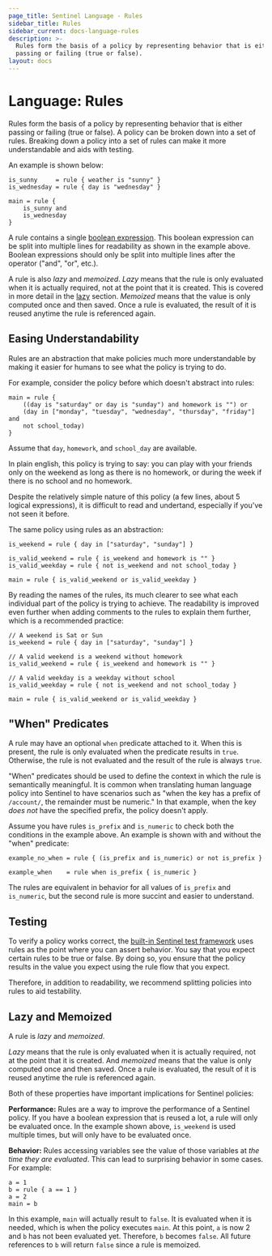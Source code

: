 ```yaml
---
page_title: Sentinel Language - Rules
sidebar_title: Rules
sidebar_current: docs-language-rules
description: >-
  Rules form the basis of a policy by representing behavior that is either
  passing or failing (true or false).
layout: docs
---
```


# Language: Rules

Rules form the basis of a policy by representing behavior that is either
passing or failing (true or false). A policy can be broken down into a
set of rules. Breaking down a policy into a set of rules can make it more
understandable and aids with testing.

An example is shown below:

```sentinel
is_sunny     = rule { weather is "sunny" }
is_wednesday = rule { day is "wednesday" }

main = rule {
	is_sunny and
	is_wednesday
}
```

A rule contains a single [boolean expression](/sentinel/language/boolexpr).
This boolean expression can be split into multiple lines for readability
as shown in the example above. Boolean expressions should only be split
into multiple lines after the operator ("and", "or", etc.).

A rule is also _lazy_ and _memoized_. _Lazy_ means that the rule is only
evaluated when it is actually required, not at the point that it is
created. This is covered in more detail in the [lazy](#lazy) section.
_Memoized_ means that the value is only computed once and then saved. Once
a rule is evaluated, the result of it is reused anytime the rule is referenced
again.

## Easing Understandability

Rules are an abstraction that make policies much more understandable
by making it easier for humans to see what the policy is trying to do.

For example, consider the policy before which doesn't abstract into rules:

```sentinel
main = rule {
	((day is "saturday" or day is "sunday") and homework is "") or
	(day in ["monday", "tuesday", "wednesday", "thursday", "friday"] and
	not school_today)
}
```

Assume that `day`, `homework`, and `school_day` are available.

In plain english, this policy is trying to say: you can play with your friends
only on the weekend as long as there is no homework, or during the week if
there is no school and no homework.

Despite the relatively simple nature of this policy (a few lines, about 5
logical expressions), it is difficult to read and undertand, especially if
you've not seen it before.

The same policy using rules as an abstraction:

```sentinel
is_weekend = rule { day in ["saturday", "sunday"] }

is_valid_weekend = rule { is_weekend and homework is "" }
is_valid_weekday = rule { not is_weekend and not school_today }

main = rule { is_valid_weekend or is_valid_weekday }
```

By reading the names of the rules, its much clearer to see what each individual
part of the policy is trying to achieve. The readability is improved even
further when adding comments to the rules to explain them further, which is
a recommended practice:

```sentinel
// A weekend is Sat or Sun
is_weekend = rule { day in ["saturday", "sunday"] }

// A valid weekend is a weekend without homework
is_valid_weekend = rule { is_weekend and homework is "" }

// A valid weekday is a weekday without school
is_valid_weekday = rule { not is_weekend and not school_today }

main = rule { is_valid_weekend or is_valid_weekday }
```

## "When" Predicates

A rule may have an optional `when` predicate attached to it. When this is
present, the rule is only evaluated when the predicate results in `true`.
Otherwise, the rule is not evaluated and the result of the rule is always
`true`.

"When" predicates should be used to define the context in which the rule
is semantically meaningful. It is common when translating human language
policy into Sentinel to have scenarios such as "when the key has a prefix
of `/account/`, the remainder must be numeric." In that example, when the
key _does not_ have the specified prefix, the policy doesn't apply.

Assume you have rules `is_prefix` and `is_numeric` to check both the
conditions in the example above. An example is shown with and without
the "when" predicate:

```sentinel
example_no_when = rule { (is_prefix and is_numeric) or not is_prefix }

example_when    = rule when is_prefix { is_numeric }
```

The rules are equivalent in behavior for all values of `is_prefix` and
`is_numeric`, but the second rule is more succint and easier to understand.

## Testing

To verify a policy works correct, the
[built-in Sentinel test framework](#)
uses rules as the point where you can assert behavior. You say that
you expect certain rules to be true or false. By doing so, you ensure that
the policy results in the value you expect using the rule flow that you
expect.

Therefore, in addition to readability, we recommend splitting policies into
rules to aid testability.

## Lazy and Memoized

A rule is _lazy_ and _memoized_.

_Lazy_ means that the rule is only evaluated when it is actually required,
not at the point that it is created. And _memoized_ means that the value is
only computed once and then saved. Once a rule is evaluated, the result of it
is reused anytime the rule is referenced again.

Both of these properties have important implications for Sentinel
policies:

**Performance:** Rules are a way to improve the performance of a Sentinel
policy. If you have a boolean expression that is reused a lot, a rule will
only be evaluated once. In the example shown above, `is_weekend` is used
multiple times, but will only have to be evaluated once.

**Behavior:** Rules accessing variables see the value of those variables
at _the time they are evaluated_. This can lead to surprising behavior
in some cases. For example:

```sentinel
a = 1
b = rule { a == 1 }
a = 2
main = b
```

In this example, `main` will actually result to `false`. It is evaluated
when it is needed, which is when the policy executes `main`. At this point,
`a` is now 2 and `b` has not been evaluated yet. Therefore, `b` becomes `false`.
All future references to `b` will return `false` since a rule is memoized.
